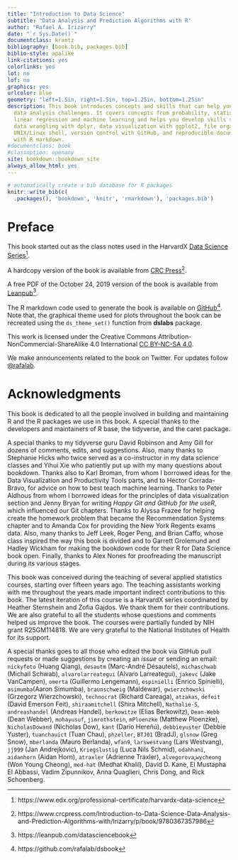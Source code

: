 ```yaml
--- 
title: "Introduction to Data Science"
subtitle: "Data Analysis and Prediction Algorithms with R"
author: "Rafael A. Irizarry"
date: "`r Sys.Date()`"
documentclass: krantz
bibliography: [book.bib, packages.bib]
biblio-style: apalike
link-citations: yes
colorlinks: yes
lot: no
lof: no
graphics: yes
urlcolor: blue
geometry: "left=1.5in, right=1.5in, top=1.25in, bottom=1.25in"
description: This book introduces concepts and skills that can help you tackle real-world
  data analysis challenges. It covers concepts from probability, statistical inference,
  linear regression and machine learning and helps you develop skills such as R programming,
  data wrangling with dplyr, data visualization with ggplot2, file organization with
  UNIX/Linux shell, version control with GitHub, and reproducible document preparation
  with R markdown.
#documentclass: book
#classoption: openany
site: bookdown::bookdown_site
always_allow_html: yes  
---
```



```r
# automatically create a bib database for R packages
knitr::write_bib(c(
  .packages(), 'bookdown', 'knitr', 'rmarkdown'), 'packages.bib')
```

# Preface {-}

This book started out as the class notes used in the
 HarvardX [Data Science Series](https://www.edx.org/professional-certificate/harvardx-data-science)^[https://www.edx.org/professional-certificate/harvardx-data-science].

A hardcopy version of the book is available from [CRC Press](https://www.crcpress.com/Introduction-to-Data-Science-Data-Analysis-and-Prediction-Algorithms-with/Irizarry/p/book/9780367357986)^[https://www.crcpress.com/Introduction-to-Data-Science-Data-Analysis-and-Prediction-Algorithms-with/Irizarry/p/book/9780367357986].

A free PDF of the October 24, 2019 version of the book is available from [Leanpub](https://leanpub.com/datasciencebook)^[https://leanpub.com/datasciencebook].

The R markdown code used to generate the book is available on  [GitHub](https://github.com/rafalab/dsbook)^[https://github.com/rafalab/dsbook]. Note that, the graphical theme used for plots throughout the book can be recreated using the `ds_theme_set()` function from __dslabs__ package.

This work is licensed under the Creative Commons Attribution-NonCommercial-ShareAlike 4.0 International [CC BY-NC-SA 4.0](https://creativecommons.org/licenses/by-nc-sa/4.0).

We make announcements related to the book on Twitter. For updates follow [\@rafalab](https://twitter.com/rafalab).

# Acknowledgments {-}

This book is dedicated to all the people involved in building and maintaining R and the R packages we use in this book. A special thanks to the developers and maintainers of R base, the tidyverse, and the caret package.

A special thanks to my tidyverse guru David Robinson and Amy Gill for dozens of comments, edits, and suggestions. Also, many thanks to Stephanie Hicks who twice served as a co-instructor in my data science classes and Yihui Xie who patiently put up with my many questions about bookdown. Thanks also to Karl Broman, from whom I borrowed ideas for the Data Visualization and Productivity Tools parts, and to Hector Corrada-Bravo, for advice on how to best teach machine learning. Thanks to Peter Aldhous from whom I borrowed ideas for the principles of data visualization section and Jenny Bryan for writing _Happy Git and GitHub for the useR_, which influenced our Git chapters. Thanks to 
Alyssa Frazee for helping create the homework problem that became the Recommendation Systems chapter and to Amanda Cox for providing the New York Regents exams data. Also, many thanks to Jeff Leek, Roger Peng, and Brian Caffo, whose class inspired the way this book is divided and to Garrett Grolemund and Hadley Wickham for making the bookdown code for their R for Data Science book open. Finally, thanks to Alex Nones for proofreading the manuscript during its various stages.

This book was conceived during the teaching of several applied statistics courses, starting over fifteen years ago. The teaching assistants working with me throughout the years made important indirect contributions to this book. The latest iteration of this course is a HarvardX series coordinated by Heather Sternshein and Zofia Gajdos. We thank them for their contributions. We are also grateful to all the students whose questions and comments helped us improve the book. The courses were partially funded by NIH grant R25GM114818. We are very grateful to the National Institutes of Health for its support.

A special thanks goes to all those who edited the book via GitHub pull requests or made suggestions by creating an _issue_ or sending an email:  `nickyfoto` (Huang Qiang), `desautm` (Marc-André Désautels), `michaschwab` (Michail Schwab), `alvarolarreategui` (Alvaro Larreategui), `jakevc` (Jake VanCampen), `omerta` (Guillermo Lengemann), `espinielli` (Enrico Spinielli), `asimumba`(Aaron Simumba), `braunschweig` (Maldewar), `gwierzchowski` (Grzegorz Wierzchowski), `technocrat` (Richard Careaga), `atzakas`, `defeit` (David Emerson Feit), `shiraamitchell` (Shira Mitchell),  `Nathalie-S`, `andreashandel` (Andreas Handel), `berkowitze` (Elias Berkowitz), `Dean-Webb` (Dean Webber), `mohayusuf`, `jimrothstein`, `mPloenzke` (Matthew Ploenzke), `NicholasDowand` (Nicholas Dow), `kant` (Darío Hereñú), `debbieyuster` (Debbie Yuster), `tuanchauict` (Tuan Chau), `phzeller`, `BTJ01` (BradJ), `glsnow` (Greg Snow), `mberlanda` (Mauro Berlanda), `wfan9`, `larswestvang` (Lars Westvang), `jj999` (Jan Andrejkovic), `Kriegslustig` (Luca Nils Schmid), `odahhani`, `aidanhorn` (Aidan Horn), `atraxler` (Adrienne Traxler), `alvegorova`,`wycheong` (Won Young Cheong), 
`med-hat` (Medhat Khalil),
David D. Kane, El Mustapha El Abbassi, Vadim Zipunnikov, Anna Quaglieri, Chris Dong, and Rick Schoenberg.
 

